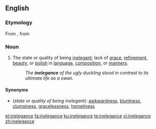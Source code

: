 {{also|inélégance}}
==English==

===Etymology===
From {{etyl|frm|en}} {{m|frm|inélégance}}, from {{etyl|LL.|en}} {{m|la|inelegantia}}

===Noun===
{{en-noun|-|s}}

# The state or quality of being [[inelegant]]; lack of [[grace]], [[refinement]], [[beauty]], or [[polish]] in [[language]], [[composition]], or [[manners]].
#: ''The '''inelegance''' of the ugly duckling stood in contrast to its ultimate life as a swan.''

====Synonyms====
* (''state or quality of being inelegant''): [[awkwardness]], [[bluntness]], [[clumsiness]], [[gracelessness]], [[homeliness]]

[[et:inelegance]]
[[fa:inelegance]]
[[ku:inelegance]]
[[te:inelegance]]
[[vi:inelegance]]
[[zh:inelegance]]